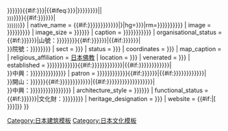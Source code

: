 <noinclude>{{Wraps infobox|Infobox religious building}}{{esoteric}}</noinclude>{{Infobox religious building
| name                  = {{{name|{{{名称|{{{名稱|{{PAGENAME}}}}}}}}}}}{{#if:{{{official_name|{{{正式名|}}}}}}|{{#ifeq:{{{official_name|{{{正式名|}}}}}}|{{{name|{{{名称|{{{名稱|{{PAGENAME}}}}}}}}}}}||<br><small>{{{official_name|{{{正式名|}}}}}}</small>}}}}{{#if:{{{alias|{{{别称|{{{別稱|}}}}}}}}}|<br><small>{{{alias|{{{别称|{{{別稱|}}}}}}}}}</small>}}
| native_name           = {{#if:{{{nihongo|{{{原名|}}}}}}{{{hiragana|{{{平假名|}}}}}}{{{romaji|{{{罗马拼音|{{{羅馬拼音|}}}}}}}}}|{{jpn|link=no|ja={{{nihongo|{{{原名|}}}}}}|hg={{{hiragana|{{{平假名|}}}}}}|rm={{{romaji|{{{罗马拼音|{{{羅馬拼音|}}}}}}}}}}}}}
| image                 = {{{img|{{{图像|{{{圖像|{{{画像|}}}}}}}}}}}}
| image_size            = {{{image_width|{{{图像宽度|{{{圖像寬度|}}}}}}}}}
| caption               = {{{img_capt|{{{图像说明|{{{圖像說明|{{{name|{{PAGENAME}}}}}}}}}}}}}}
| organisational_status = {{#if:{{{sangou|{{{山号|{{{山號|}}}}}}}}}|山號：{{{sangou|{{{山号|{{{山號|}}}}}}}}}}}{{#if:{{{ingou|{{{院号|{{{院號|}}}}}}}}}|{{#if:{{{sangou|{{{山号|{{{山號|}}}}}}}}}|<br>}}院號：{{{ingou|{{{院号|{{{院號|}}}}}}}}}}}
| sect                  = {{{section|{{{宗派|}}}}}}
| status                = {{{status|{{{寺格|}}}}}}
| coordinates           = {{{coordinates|{{{位置|}}}}}}
| map_caption           = {{{map_caption|}}}
| religious_affiliation = [[日本佛教]]
| location              = {{{location|{{{所在地|}}}}}}
| venerated             = {{{god|{{{本尊|}}}}}}
| established           = {{{found_year|{{{创建年份|{{{創建年份|{{{创建年|{{{創建年|}}}}}}}}}}}}}}}{{#if:{{{restoration|{{{中兴年份|{{{中興年份|{{{中兴年|{{{中興年|}}}}}}}}}}}}}}}|{{#if:{{{found_year|{{{创建年份|{{{創建年份|{{{创建年|{{{創建年|}}}}}}}}}}}}}}}|<br>}}中興：{{{restoration|{{{中兴年份|{{{中興年份|{{{中兴年|{{{中興年|}}}}}}}}}}}}}}}}}
| patron               = {{{founder|{{{开基者|{{{開基者|{{{开基|{{{開基|}}}}}}}}}}}}}}}{{#if:{{{first chief priest|{{{开山|{{{開山|}}}}}}}}}|{{#if:{{{founder|{{{开基者|{{{開基者|{{{开基|{{{開基|}}}}}}}}}}}}}}}|<br>}}開山：{{{first chief priest|{{{开山|{{{開山|}}}}}}}}}{{#if:{{{restorator|{{{中兴者|{{{中興者|{{{中兴|{{{中興|}}}}}}}}}}}}}}}|{{#if:{{{founder|{{{开基者|{{{開基者|{{{开基|{{{開基|}}}}}}}}}}}}}}}{{{first chief priest|{{{开山|{{{開山|}}}}}}}}}|<br>}}中興：{{{restorator|{{{中兴者|{{{中興者|{{{中兴|{{{中興|}}}}}}}}}}}}}}}}}}}
| architecture_style    = {{{struct|{{{本堂构造|{{{本堂構造|}}}}}}}}}
| functional_status     = {{#if:{{{cultural_collection|{{{文化财|{{{文化財|}}}}}}}}}|文化財：{{{cultural_collection|{{{文化财|{{{文化財|}}}}}}}}}}}
| heritage_designation  = {{{title|{{{札所等|}}}}}}
| website               = {{#if:{{{網站|}}}|[{{{網站}}} {{{網站名稱|{{{網站}}}}}}]}}
}}<noinclude>{{Documentation}}[[Category:日本建筑模板]][[Category:日本文化模板]]</noinclude>